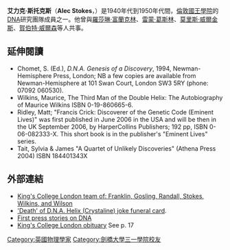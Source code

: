 '''艾力克·斯托克斯'''（'''Alec Stokes'''，{{bd|1919年|6月27日|2003年|2月5日}}）是1940年代到1950年代間，[[倫敦國王學院|倫敦國王學院]]的[[DNA|DNA]]研究團隊成員之一。他曾與[[羅莎琳·富蘭克林|羅莎琳·富蘭克林]]、[[雷蒙·葛斯林|雷蒙·葛斯林]]、[[莫里斯·威爾金斯|莫里斯·威爾金斯]]、[[賀伯特·威爾森|賀伯特·威爾森]]等人共事。

==延伸閱讀==
*Chomet, S. (Ed.), ''D.N.A. Genesis of a Discovery'', 1994, Newman- Hemisphere Press, London; NB a few copies are available from Newman-Hemisphere at 101 Swan Court, London SW3 5RY (phone: 07092 060530). 
*Wilkins, Maurice, The Third Man of the Double Helix: The Autobiography of Maurice Wilkins ISBN 0-19-860665-6.
*Ridley, Matt; "Francis Crick: Discoverer of the Genetic Code (Eminent Lives)" was first published in June 2006 in the USA and will be then in the UK September 2006, by HarperCollins Publishers; 192 pp, ISBN 0-06-082333-X. This short book is in the publisher's "Eminent Lives" series.
* Tait, Sylvia & James "A Quartet of Unlikely Discoveries" (Athena Press 2004) ISBN 184401343X

==外部連結==
*[http://www.kcl.ac.uk/depsta/ppro/dna/scientists.html King's College London team of: Franklin, Gosling, Randall, Stokes, Wilkins, and Wilson] {{Wayback|url=http://www.kcl.ac.uk/depsta/ppro/dna/scientists.html |date=20060105132046 }}
*[https://web.archive.org/web/20080307154857/http://en.wikipedia.org/wiki/Image:Rosalindfranklinsjokecard.jpg 'Death' of D.N.A. Helix (Crystaline) joke funeral card].
*[https://web.archive.org/web/20060618160456/http://www.packer34.freeserve.co.uk/selectedTATAwebsites.htm First press stories on DNA]
*[http://www.kcl.ac.uk/depsta/ppro/comment/146.pdf King's College London obituary] {{Wayback|url=http://www.kcl.ac.uk/depsta/ppro/comment/146.pdf |date=20060327015045 }} See p. 17

{{DNA Double Helix}}

{{Authority control}}
{{DEFAULTSORT:Stokes, Alec}}
[[Category:英國物理學家|Category:英國物理學家]]
[[Category:劍橋大學三一學院校友|Category:劍橋大學三一學院校友]]